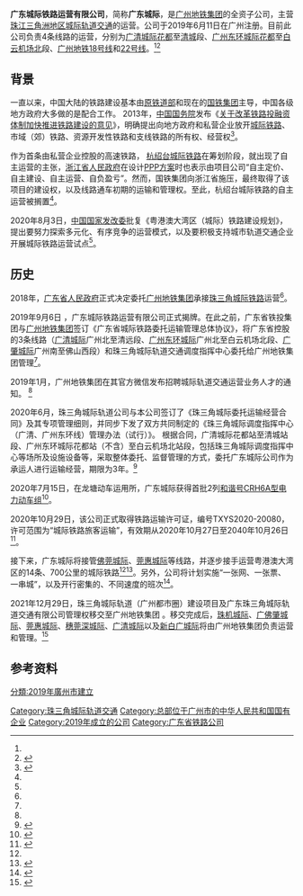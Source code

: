 {{NoteTA
|G1=Transport
|G2=Unit
}}
{{Infobox company
| company_name = 广东城际铁路运营有限公司
| company_name_en = Guangdong Intercity Railway Operation Co., Ltd.
| other_name = 广东城际、广东城际运营公司
| local_code_name = CN
| local_code = 91440101MA5CRXCL2M
| foundation = 2019-06-11
| location = {{PRC}}[[广州市|广州市]][[南沙区|南沙区]][[香江金融商务中心|香江金融商务中心]]（注册地址）<br>{{PRC}}[[广州市|广州市]][[海珠区|海珠区]][[新港东路|新港东路]]1238号万胜广场A座（办公地址）
| parent = [[广州地铁集团|广州地铁集团]]（全资拥有）
| homepage = {{weibo|6807357707|广东城际}}
|image=广东城际标志.jpeg
}}'''广东城际铁路运营有限公司'''，简称'''广东城际'''，是[[广州地铁集团|广州地铁集团]]的全资子公司，主营[[珠江三角洲地区城际轨道交通|珠江三角洲地区城际轨道交通]]的运营。公司于2019年6月11日在广州注册。目前此公司负责4条线路的运营，分别为[[广清城际铁路|广清城际]][[花都站|花都]]至[[清城站|清城]]段、[[广佛环线|广州东环城际]][[花都站|花都]]至[[白云机场北站|白云机场北]]段、[[广州地铁|广州地铁]][[广州地铁18号线|18号线]]和[[广州地铁22号线|22号线]]。<ref name=ifeng /><ref>{{Cite web|title=建设“轨道上的大湾区”迈大步 广州地铁探索“地铁+城际+”|url=http://news.ycwb.com/2019-09/08/content_30334147.htm|accessdate=2020-11-29|author=|date=2019-09-08|format=|publisher=[[羊城晚报|羊城晚报]]|language=|archive-date=2019-09-09|archive-url=https://web.archive.org/web/20190909040624/http://news.ycwb.com/2019-09/08/content_30334147.htm|dead-url=no}}</ref>{{珠三角城际}}

== 背景 ==
一直以来，中国大陆的铁路建设基本由[[中华人民共和国铁道部|原铁道部]]和现在的[[中国国家铁路集团|国铁集团]]主导，中国各级地方政府大多做的是配合工作。 2013年，[[中华人民共和国国务院|中国国务院]]发布《[[s:关于改革铁路投融资体制加快推进铁路建设的意见|关于改革铁路投融资体制加快推进铁路建设的意见]]》，明确提出向地方政府和私营企业放开[[區域鐵路|城际铁路]]、市域（郊）铁路、资源开发性铁路和支线铁路的所有权、经营权<ref name=":2">{{Cite web|title=铁路运营权垄断破局|url=http://www.cb.com.cn/index/show/dsx/cv/cv1332481278/p/2.html|accessdate=|author=|date=2020-10-12|format=|publisher=[[中国经营报|中国经营报]]|language=|archiveurl=http://webcache.googleusercontent.com/search?q=cache:http://news.bjtu.edu.cn/info/1003/33502.htm|archivedate=2020-10-24}}</ref>。

作为首条由私营企业控股的高速铁路， [[杭绍台城际铁路|杭绍台城际铁路]]在筹划阶段，就出现了自主运营的主张，[[浙江省人民政府|浙江省人民政府]]在设计[[PPP模式|PPP方案]]时也表示由项目公司“自主定价、自主建设、自主运营、自负盈亏”。然而，国铁集团向浙江省施压，最终取得了该项目的建设权，以及线路通车初期的运输和管理权。至此，杭绍台城际铁路的自主运营被搁置<ref name=":2" />。

2020年8月3日，[[中华人民共和国国家发展和改革委员会|中国国家发改委]]批复《粤港澳大湾区（城际）铁路建设规划》，提出要努力探索多元化、有序竞争的运营模式，以及要积极支持城市轨道交通企业开展城际铁路运营试点<ref name=":2" />。

== 历史 ==
2018年，[[广东省人民政府|广东省人民政府]]正式决定委托[[广州地铁集团|广州地铁集团]]承接[[珠江三角洲地区城际轨道交通|珠三角城际铁路]]运营<ref name=":2" />。

2019年9月6日 ，广东城际铁路运营有限公司正式揭牌。在此之前，广东省铁投集团与[[广州地铁集团|广州地铁集团]]签订《广东省城际铁路委托运输管理总体协议》，将广东省控股的3条线路（[[广清城际铁路|广清城际]]广州北至清远段、[[广佛环线|广州东环城际]]广州北至白云机场北段、[[广佛肇城际轨道交通|广肇城际]]广州南至佛山西段）和珠三角城际轨道交通调度指挥中心委托给广州地铁集团管理<ref name=":2" />。

2019年1月，广州地铁集团在其官方微信发布招聘城际轨道交通运营业务人才的通知。 <ref name=":2" />

2020年6月，珠三角城际轨道公司与本公司签订了《珠三角城际委托运输经营合同》及其专项管理细则，并同步下发了双方共同制定的《珠三角城际调度指挥中心（广清、广州东环线）管理办法（试行）》。 根据合同，广清城际花都站至清城站段、广州东环城际花都站（不含）至白云机场北站段，包括珠三角城际调度指挥中心等场所及设施设备等，采取整体委托、监督管理的方式，委托广东城际公司作为承运人进行运输经营，期限为3年。<ref name=ifeng>{{Cite web|title=定了！广东城际铁路运输经营定档 珠三角城际开通在即|url=http://gd.ifeng.com/a/20200619/14370274_0.shtml|accessdate=2020-11-29|author=|date=2020-06-19|format=|publisher=[[凤凰网|凤凰网]]|language=|archive-date=2020-12-08|archive-url=https://web.archive.org/web/20201208081155/http://gd.ifeng.com/a/20200619/14370274_0.shtml|dead-url=no}}</ref>

2020年7月15日，在龙塘动车运用所，广东城际获得首批2列[[和谐号CRH6型电力动车组|和谐号CRH6A型电力动车组]]<ref>{{Cite web|title=广清城际、新白广城际首批动车组交付|url=https://news.dayoo.com/guangzhou/202007/15/139995_53435003.htm|accessdate=2020-11-29|author=|date=2020-07-15|format=|publisher=[[广州日报|广州日报]]|language=|archive-date=2020-08-07|archive-url=https://web.archive.org/web/20200807033125/https://news.dayoo.com/guangzhou/202007/15/139995_53435003.htm|dead-url=no}}</ref>。

2020年10月29日，该公司正式取得铁路运输许可证，编号TXYS2020-20080，许可范围为“城际铁路旅客运输”，有效期从2020年10月27日至2040年10月26日<ref>{{Cite web|title=铁路运输企业准入许可名录|url=http://www.nra.gov.cn/jgzf/yxjg/zfdt/201509/P020201028390245787490.xlsx|accessdate=2020-11-15|author=|date=2020-10-28|format=|publisher=[[国家铁路局|国家铁路局]]|language=|archive-date=2020-12-08|archive-url=https://web.archive.org/web/20201208081228/http://www.nra.gov.cn/jgzf/yxjg/zfdt/201509/P020201028390245787490.xlsx|dead-url=no}}</ref>。

接下来，广东城际将接管[[佛莞城際軌道交通|佛莞城际]]、[[莞惠城际轨道交通|莞惠城际]]等线路，并逐步接手运营粤港澳大湾区的14条、700公里的城际铁路<ref name=":2" /><ref>{{Cite web|title=﻿一票通行 城际铁路地铁化运营|url=http://www.takungpao.com/news/232108/2020/1025/512367.html|accessdate=2020-11-29|author=|date=2020-10-25|format=|publisher=[[大公报|大公报]]|language=|archive-date=2020-12-08|archive-url=https://web.archive.org/web/20201208081229/http://www.takungpao.com/news/232108/2020/1025/512367.html|dead-url=no}}</ref>。另外，公司将计划实施“一张网、一张票、一串城”，以及开行密集的、不同速度的班次<ref>{{Cite web|title=粤港澳大湾区城际铁路建设规划获国家发改委批复|url=http://hmo.gd.gov.cn/ygahz/content/post_3059129.html|accessdate=2020-08-05|author=|date=|format=|publisher=|language=|archiveurl=http://webcache.googleusercontent.com/search?q=cache:laYKSCRAlzYJ:hmo.gd.gov.cn/ygahz/content/post_3059129.html+&cd=27&hl=zh-CN&ct=clnk&gl=us&client=safari|archivedate=2020-11-27}}</ref>。

2021年12月29日，珠三角城际轨道（广州都市圈）建设项目及广东珠三角城际轨道交通有限公司管理权移交至广州地铁集团<!--https://mp.weixin.qq.com/s/r02NGQc2Y3oGIH_5h21-3g-->。移交完成后，[[珠海機場至市區城際軌道交通|珠机城际]]、[[广佛肇城际轨道交通|广佛肇城际]]、[[莞惠城际轨道交通|莞惠城际]]、[[穗深城际铁路|穗莞深城际]]、[[广清城际铁路|广清城际]]以及[[广佛环线|新白广城际]]将由广州地铁集团负责运营和管理。<ref name="珠铁管理权移交">{{Cite news|url=https://economy.southcn.com/node_07c7517b53/bf2ba97fbb.shtml|title=广州地铁加快布局“地铁+城际”业务|author=谭超|work=南方日报|date=2022-01-11|accessdate=2022-01-11|archive-date=2022-01-11|archive-url=https://web.archive.org/web/20220111083734/https://economy.southcn.com/node_07c7517b53/bf2ba97fbb.shtml|dead-url=no}}</ref>

== 参考资料 ==
{{Reflist}}
{{广州地铁集团}}
{{广州市企}}

[[Category:珠三角城际轨道交通|Category:珠三角城际轨道交通]]
[[Category:总部位于广州市的中华人民共和国国有企业|Category:总部位于广州市的中华人民共和国国有企业]]
[[Category:2019年成立的公司|Category:2019年成立的公司]]
[[Category:广东省铁路公司|Category:广东省铁路公司]]
[[分類:2019年廣州市建立|分類:2019年廣州市建立]]